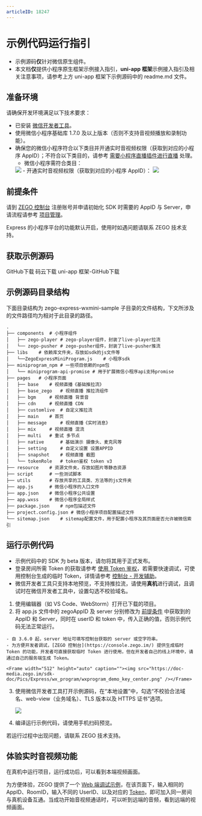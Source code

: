```yaml
---
articleID: 18247
---
```

# 示例代码运行指引

- 示例源码**仅**针对微信原生组件。
- 本文档**仅**提供小程序原生框架示例接入指引，**uni-app 框架**示例接入指引及相关注意事项，请参考上方 uni-app 框架下示例源码中的 readme.md 文件。

## 准备环境

请确保开发环境满足以下技术要求：

* 已安装 [微信开发者工具](https://developers.weixin.qq.com/miniprogram/dev/devtools/stable.html)。
* 使用微信小程序基础库 1.7.0 及以上版本（否则不支持音视频播放和录制功能）。
* 确保您的微信小程序符合以下类目并开通实时音视频权限（获取到对应的小程序 AppID）；不符合以下类目的，请参考 [需要小程序直播插件进行直播](/real-time-video-miniprogram/live-streaming/live-streaming#需要小程序直播插件进行直播) 处理。
  - 微信小程序需符合类目：
  <Frame width="512" height="auto" caption=""><img src="https://doc-media.zego.im/sdk-doc/Pics/MiniProgram/category_zh.png" /></Frame>
  - 开通实时音视频权限（获取到对应的小程序 AppID）：
  <Frame width="512" height="auto" caption=""><img src="https://doc-media.zego.im/sdk-doc/Pics/MiniProgram/apiconfig_2.png" /></Frame>

## 前提条件

请到 [ZEGO 控制台](https://console.zego.im/) 注册账号并申请初始化 SDK 时需要的 AppID 与 Server，申请流程请参考 [项目管理](/console/project-info)。

<Warning title="注意">

Express 的小程序平台的功能默认开启，使用时如遇问题请联系 ZEGO 技术支持。

</Warning>

## 获取示例源码
<CardGroup cols={2}>
<Card title="示例源码" href="https://github.com/zegodev/zego-express-wxmini-sample" target="_blank">
GitHub下载
</Card>
<Card title="示例源码"  href="https://gitee.com/zegodev/zego-express-wxmini-sample" target="_blank">
码云下载
</Card>
</CardGroup>
<Card title="示例源码" href="https://github.com/zegoim/zego-express-wxmini-uniapp-sample" target="_blank">
uni-app 框架-GitHub下载
</Card>


## 示例源码目录结构

下面目录结构为 zego-express-wxmini-sample 子目录的文件结构，下文所涉及的文件路径均为相对于此目录的路径。

```tree
.
├── components  # 小程序组件
│   ├── zego-player # zego-player组件，封装了live-player拉流
│   └── zego-pusher # zego-pusher组件，封装了live-pusher推流
├── libs    # 依赖库文件夹，存放如sdk的js文件等
│   └──ZegoExpressMiniProgram.js    # 小程序sdk
├── miniprogram_npm # 一些项目依赖的npm包
│   └── miniprogram-api-promise # 用于扩展微信小程序api支持promise
├── pages   # 小程序页面
│   ├── base    # 视频直播《基础推拉流》
│   ├── base_zego   # 视频直播 推拉流组件
│   ├── bgm     # 视频直播 背景音
│   ├── cdn     # 视频直播 CDN
│   ├── customlive  # 自定义推拉流
│   ├── main    # 首页
│   ├── message     # 视频直播《实时消息》
│   ├── mix     # 视频直播 混流
│   ├── multi   # 重试 多节点
│   ├── native      # 基础演示 摄像头、麦克风等
│   ├── setting     # 自定义设置 设置APPID
│   ├── snapshot    # 视频直播 截图
│   └── tokenRole   # token鉴权 token v3
├── resource    # 资源文件夹，存放如图片等静态资源
├── script      # 一些测试脚本
├── utils       # 存放共享的工具类、方法等的js文件夹
├── app.js      # 微信小程序的入口文件
├── app.json    # 微信小程序公共设置
├── app.wxss    # 微信小程序全局样式
├── package.json    # npm包描述文件
├── project.config.json # 微信小程序项目配置描述文件
└── sitemap.json    # sitemap配置文件，用于配置小程序及其页面是否允许被微信索引
```

## 运行示例代码

<Warning title="注意">

- 示例代码中的 SDK 为 beta 版本，请勿将其用于正式发布。
- 登录房间所需 Token 的获取请参考 [使用 Token 鉴权](/real-time-video-miniprogram/communication/using-token-authentication)，若需要快速调试，可使用控制台生成的临时 Token，详情请参考 [控制台 - 开发辅助](/console/development-assistance/temporary-token)。
- 微信开发者工具只支持本地预览，不支持推拉流，请使用**真机**进行调试，且调试时在微信开发者工具中，设置勾选不校验域名。

</Warning>


1. 使用编辑器（如 VS Code、WebStorm）打开已下载的项目。
2. 将 app.js 文件中的 zegoAppID 及 server 分别修改为 [前提条件](#前提条件) 中获取到的 AppID 和 Server，同时在 userID 和 token 中，传入正确的值，否则示例代码无法正常运行。

<Warning title="注意">

    - 自 3.6.0 起，server 地址可填写控制台获取的 server 或空字符串。
    - 为方便开发者调试，[ZEGO 控制台](https://console.zego.im/) 提供生成临时 Token 的功能，开发者可直接获取临时 Token 进行使用，但在开发者自己的线上环境中，请通过自己的服务端生成 Token。

</Warning>

    <Frame width="512" height="auto" caption=""><img src="https://doc-media.zego.im/sdk-doc/Pics/Express/wx_program/wxprogram_demo_key_center.png" /></Frame>

3. 使用微信开发者工具打开示例源码，在“本地设置”中，勾选“不校验合法域名、web-view（业务域名）、TLS 版本以及 HTTPS 证书”选项。

    <Frame width="512" height="auto" caption=""><img src="https://doc-media.zego.im/sdk-doc/Pics/MiniProgram/local_setting.png" /></Frame>

4. 编译运行示例代码，请使用手机扫码预览。

<Note title="说明">
    若运行过程中出现问题，请联系 ZEGO 技术支持。

</Note>

## 体验实时音视频功能

在真机中运行项目，运行成功后，可以看到本端视频画面。

为方便体验，ZEGO 提供了一个 [Web 端调试示例](https://zegodev.github.io/zego-express-webrtc-sample/assistDev/index.html)，在该页面下，输入相同的 AppID、RoomID，输入不同的 UserID、以及对应的 [Token](/console/development-assistance/temporary-token)，即可加入同一房间与真机设备互通。当成功开始音视频通话时，可以听到远端的音频，看到远端的视频画面。

